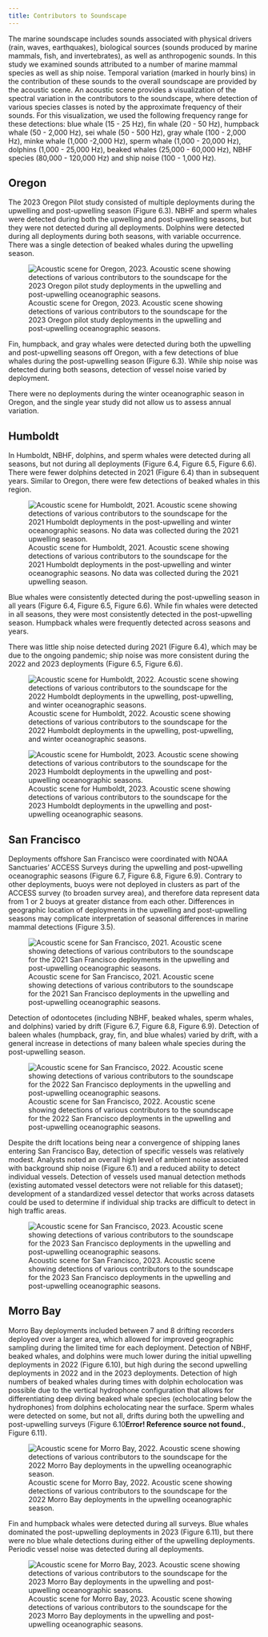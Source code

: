 ```yaml
---
title: Contributors to Soundscape
---
```


The marine soundscape includes sounds associated with physical drivers (rain, waves, earthquakes), biological sources (sounds produced by marine mammals, fish, and invertebrates), as well as anthropogenic sounds. In this study we examined sounds attributed to a number of marine mammal species as well as ship noise. Temporal variation (marked in hourly bins) in the contribution of these sounds to the overall soundscape are provided by the acoustic scene. An acoustic scene provides a visualization of the spectral variation in the contributors to the soundscape, where detection of various species classes is noted by the approximate frequency of their sounds. For this visualization, we used the following frequency range for these detections: blue whale (15 - 25 Hz), fin whale (20 - 50 Hz), humpback whale (50 - 2,000 Hz), sei whale (50 - 500 Hz), gray whale (100 - 2,000 Hz), minke whale (1,000 -2,000 Hz), sperm whale (1,000 - 20,000 Hz), dolphins (1,000 - 25,000 Hz), beaked whales (25,000 - 60,000 Hz), NBHF species (80,000 - 120,000 Hz) and ship noise (100 - 1,000 Hz).

## Oregon

The 2023 Oregon Pilot study consisted of multiple deployments during the upwelling and post-upwelling season (Figure 6.3). NBHF and sperm whales were detected during both the upwelling and post-upwelling seasons, but they were not detected during all deployments. Dolphins were detected during all deployments during both seasons, with variable occurrence. There was a single detection of beaked whales during the upwelling season.

![Acoustic scene for Oregon, 2023. Acoustic scene showing detections of various contributors to the soundscape for the 2023 Oregon pilot study deployments in the upwelling and post-upwelling oceanographic seasons.](/figs/acoustic_scenes/Adrift_Oregon_Seasons.png){#fig-Adrift_Oregon_Seasons fig-alt="An acoustic scene provides a visualization of the spectral variation in the contributors to the soundscape, where detection of various species classes over time (x axis) are noted by the approximate frequency of their sounds, colored by species (y axis).  Detection of species varies over time and between deployments and seasons, which are outlined in the text."}

Fin, humpback, and gray whales were detected during both the upwelling and post-upwelling seasons off Oregon, with a few detections of blue whales during the post-upwelling season (Figure 6.3). While ship noise was detected during both seasons, detection of vessel noise varied by deployment.

There were no deployments during the winter oceanographic season in Oregon, and the single year study did not allow us to assess annual variation.

## Humboldt

In Humboldt, NBHF, dolphins, and sperm whales were detected during all seasons, but not during all deployments (Figure 6.4, Figure 6.5, Figure 6.6). There were fewer dolphins detected in 2021 (Figure 6.4) than in subsequent years. Similar to Oregon, there were few detections of beaked whales in this region.

![Acoustic scene for Humboldt, 2021. Acoustic scene showing detections of various contributors to the soundscape for the 2021 Humboldt deployments in the post-upwelling and winter oceanographic seasons. No data was collected during the 2021 upwelling season.](/figs/acoustic_scenes/Adrift_Humboldt21_Seasons.png){#fig-Adrift_Humboldt21_Seasons fig-alt="An acoustic scene provides a visualization of the spectral variation in the contributors to the soundscape, where detection of various species classes over time (x axis) are noted by the approximate frequency of their sounds, colored by species (y axis).  Detection of species varies over time and between deployments and seasons, which are outlined in the text."}

Blue whales were consistently detected during the post-upwelling season in all years (Figure 6.4, Figure 6.5, Figure 6.6). While fin whales were detected in all seasons, they were most consistently detected in the post-upwelling season. Humpback whales were frequently detected across seasons and years.

There was little ship noise detected during 2021 (Figure 6.4), which may be due to the ongoing pandemic; ship noise was more consistent during the 2022 and 2023 deployments (Figure 6.5, Figure 6.6).

![Acoustic scene for Humboldt, 2022. Acoustic scene showing detections of various contributors to the soundscape for the 2022 Humboldt deployments in the upwelling, post-upwelling, and winter oceanographic seasons.](/figs/acoustic_scenes/Adrift_Humboldt22_Seasons.png){#fig-Adrift_Humboldt22_Seasons fig-alt="An acoustic scene provides a visualization of the spectral variation in the contributors to the soundscape, where detection of various species classes over time (x axis) are noted by the approximate frequency of their sounds, colored by species (y axis).  Detection of species varies over time and between deployments and seasons, which are outlined in the text."}

![Acoustic scene for Humboldt, 2023. Acoustic scene showing detections of various contributors to the soundscape for the 2023 Humboldt deployments in the upwelling and post-upwelling oceanographic seasons.](/figs/acoustic_scenes/Adrift_Humboldt23_Seasons.png){#fig-Adrift_Humboldt23_Seasons fig-alt="An acoustic scene provides a visualization of the spectral variation in the contributors to the soundscape, where detection of various species classes over time (x axis) are noted by the approximate frequency of their sounds, colored by species (y axis).  Detection of species varies over time and between deployments and seasons, which are outlined in the text."}

## San Francisco

Deployments offshore San Francisco were coordinated with NOAA Sanctuaries' ACCESS Surveys during the upwelling and post-upwelling oceanographic seasons (Figure 6.7, Figure 6.8, Figure 6.9). Contrary to other deployments, buoys were not deployed in clusters as part of the ACCESS survey (to broaden survey area), and therefore data represent data from 1 or 2 buoys at greater distance from each other. Differences in geographic location of deployments in the upwelling and post-upwelling seasons may complicate interpretation of seasonal differences in marine mammal detections (Figure 3.5).

![Acoustic scene for San Francisco, 2021. Acoustic scene showing detections of various contributors to the soundscape for the 2021 San Francisco deployments in the upwelling and post-upwelling oceanographic seasons.](/figs/acoustic_scenes/Adrift_SF21_Seasons.png){#fig-Adrift_SF21_Seasons fig-alt="An acoustic scene provides a visualization of the spectral variation in the contributors to the soundscape, where detection of various species classes over time (x axis) are noted by the approximate frequency of their sounds, colored by species (y axis).  Detection of species varies over time and between deployments and seasons, which are outlined in the text."}

Detection of odontocetes (including NBHF, beaked whales, sperm whales, and dolphins) varied by drift (Figure 6.7, Figure 6.8, Figure 6.9). Detection of baleen whales (humpback, gray, fin, and blue whales) varied by drift, with a general increase in detections of many baleen whale species during the post-upwelling season.

![Acoustic scene for San Francisco, 2022. Acoustic scene showing detections of various contributors to the soundscape for the 2022 San Francisco deployments in the upwelling and post-upwelling oceanographic seasons.](/figs/acoustic_scenes/Adrift_SF22_Seasons.png){#fig-Adrift_SF22_Seasons fig-alt="An acoustic scene provides a visualization of the spectral variation in the contributors to the soundscape, where detection of various species classes over time (x axis) are noted by the approximate frequency of their sounds, colored by species (y axis).  Detection of species varies over time and between deployments and seasons, which are outlined in the text."}

Despite the drift locations being near a convergence of shipping lanes entering San Francisco Bay, detection of specific vessels was relatively modest. Analysts noted an overall high level of ambient noise associated with background ship noise (Figure 6.1) and a reduced ability to detect individual vessels. Detection of vessels used manual detection methods (existing automated vessel detectors were not reliable for this dataset); development of a standardized vessel detector that works across datasets could be used to determine if individual ship tracks are difficult to detect in high traffic areas.

![Acoustic scene for San Francisco, 2023. Acoustic scene showing detections of various contributors to the soundscape for the 2023 San Francisco deployments in the upwelling and post-upwelling oceanographic seasons.](/figs/acoustic_scenes/Adrift_SF23_Seasons.png){#fig-Adrift_SF23_Seasons fig-alt="An acoustic scene provides a visualization of the spectral variation in the contributors to the soundscape, where detection of various species classes over time (x axis) are noted by the approximate frequency of their sounds, colored by species (y axis).  Detection of species varies over time and between deployments and seasons, which are outlined in the text."}

## Morro Bay

Morro Bay deployments included between 7 and 8 drifting recorders deployed over a larger area, which allowed for improved geographic sampling during the limited time for each deployment. Detection of NBHF, beaked whales, and dolphins were much lower during the initial upwelling deployments in 2022 (Figure 6.10), but high during the second upwelling deployments in 2022 and in the 2023 deployments. Detection of high numbers of beaked whales during times with dolphin echolocation was possible due to the vertical hydrophone configuration that allows for differentiating deep diving beaked whale species (echolocating below the hydrophones) from dolphins echolocating near the surface. Sperm whales were detected on some, but not all, drifts during both the upwelling and post-upwelling surveys (Figure 6.10**Error! Reference source not found.**, Figure 6.11).

![Acoustic scene for Morro Bay, 2022. Acoustic scene showing detections of various contributors to the soundscape for the 2022 Morro Bay deployments in the upwelling oceanographic season.](/figs/acoustic_scenes/Adrift_MorroBay22_Seasons.png){#fig-Adrift_MorroBay22_Seasons fig-alt="An acoustic scene provides a visualization of the spectral variation in the contributors to the soundscape, where detection of various species classes over time (x axis) are noted by the approximate frequency of their sounds, colored by species (y axis).  Detection of species varies over time and between deployments and seasons, which are outlined in the text."}

Fin and humpback whales were detected during all surveys. Blue whales dominated the post-upwelling deployments in 2023 (Figure 6.11), but there were no blue whale detections during either of the upwelling deployments. Periodic vessel noise was detected during all deployments.

![Acoustic scene for Morro Bay, 2023. Acoustic scene showing detections of various contributors to the soundscape for the 2023 Morro Bay deployments in the upwelling and post-upwelling oceanographic seasons.](/figs/acoustic_scenes/Adrift_MorroBay23_Seasons.png){#fig-Adrift_MorroBay23_Seasons fig-alt="An acoustic scene provides a visualization of the spectral variation in the contributors to the soundscape, where detection of various species classes over time (x axis) are noted by the approximate frequency of their sounds, colored by species (y axis).  Detection of species varies over time and between deployments and seasons, which are outlined in the text."}
